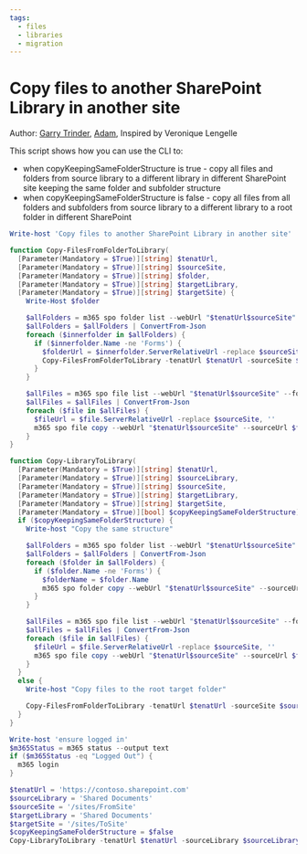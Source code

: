 ```yaml
---
tags:
  - files
  - libraries
  - migration
---
```



# Copy files to another SharePoint Library in another site

Author: [Garry Trinder](https://github.com/garrytrinder), [Adam](https://github.com/Adam-it), Inspired by Veronique Lengelle

This script shows how you can use the CLI to:

- when copyKeepingSameFolderStructure is true - copy all files and folders from source library to a different library in different SharePoint site keeping the same folder and subfolder structure
- when copyKeepingSameFolderStructure is false - copy all files from all folders and subfolders from source library to a different library to a root folder in different SharePoint

<Tabs>
  <TabItem value="PowerShell">

  ```powershell
  Write-host 'Copy files to another SharePoint Library in another site'

  function Copy-FilesFromFolderToLibrary(
    [Parameter(Mandatory = $True)][string] $tenatUrl,
    [Parameter(Mandatory = $True)][string] $sourceSite,
    [Parameter(Mandatory = $True)][string] $folder,
    [Parameter(Mandatory = $True)][string] $targetLibrary,
    [Parameter(Mandatory = $True)][string] $targetSite) {
      Write-Host $folder

      $allFolders = m365 spo folder list --webUrl "$tenatUrl$sourceSite" --parentFolderUrl $folder --output 'json'
      $allFolders = $allFolders | ConvertFrom-Json
      foreach ($innerfolder in $allFolders) {
        if ($innerfolder.Name -ne 'Forms') {
          $folderUrl = $innerfolder.ServerRelativeUrl -replace $sourceSite, ''
          Copy-FilesFromFolderToLibrary -tenatUrl $tenatUrl -sourceSite $sourceSite -folder $folderUrl -targetLibrary $targetLibrary -targetSite $targetSite
        }
      }

      $allFiles = m365 spo file list --webUrl "$tenatUrl$sourceSite" --folderUrl $folder.substring(1) --output 'json'
      $allFiles = $allFiles | ConvertFrom-Json
      foreach ($file in $allFiles) {
        $fileUrl = $file.ServerRelativeUrl -replace $sourceSite, ''
        m365 spo file copy --webUrl "$tenatUrl$sourceSite" --sourceUrl $fileUrl --targetUrl "$targetSite/$targetLibrary"
      }
  }

  function Copy-LibraryToLibrary(
    [Parameter(Mandatory = $True)][string] $tenatUrl,
    [Parameter(Mandatory = $True)][string] $sourceLibrary,
    [Parameter(Mandatory = $True)][string] $sourceSite,
    [Parameter(Mandatory = $True)][string] $targetLibrary,
    [Parameter(Mandatory = $True)][string] $targetSite,
    [Parameter(Mandatory = $True)][bool] $copyKeepingSameFolderStructure) {
    if ($copyKeepingSameFolderStructure) {
      Write-host "Copy the same structure"

      $allFolders = m365 spo folder list --webUrl "$tenatUrl$sourceSite" --parentFolderUrl "/$sourceLibrary" --output 'json'
      $allFolders = $allFolders | ConvertFrom-Json
      foreach ($folder in $allFolders) {
        if ($folder.Name -ne 'Forms') {
          $folderName = $folder.Name
          m365 spo folder copy --webUrl "$tenatUrl$sourceSite" --sourceUrl "/$sourceLibrary/$folderName" --targetUrl "$targetSite/$targetLibrary"
        }
      }

      $allFiles = m365 spo file list --webUrl "$tenatUrl$sourceSite" --folderUrl $sourceLibrary --output 'json'
      $allFiles = $allFiles | ConvertFrom-Json
      foreach ($file in $allFiles) {
        $fileUrl = $file.ServerRelativeUrl -replace $sourceSite, ''
        m365 spo file copy --webUrl "$tenatUrl$sourceSite" --sourceUrl $fileUrl --targetUrl "$targetSite/$targetLibrary"
      }
    }
    else {
      Write-host "Copy files to the root target folder"

      Copy-FilesFromFolderToLibrary -tenatUrl $tenatUrl -sourceSite $sourceSite -folder "/$sourceLibrary" -targetLibrary $targetLibrary -targetSite $targetSite
    }
  }

  Write-host 'ensure logged in'
  $m365Status = m365 status --output text
  if ($m365Status -eq "Logged Out") {
    m365 login
  }

  $tenatUrl = 'https://contoso.sharepoint.com'
  $sourceLibrary = 'Shared Documents'
  $sourceSite = '/sites/FromSite'
  $targetLibrary = 'Shared Documents'
  $targetSite = '/sites/ToSite'
  $copyKeepingSameFolderStructure = $false
  Copy-LibraryToLibrary -tenatUrl $tenatUrl -sourceLibrary $sourceLibrary -sourceSite $sourceSite -targetLibrary $targetLibrary -targetSite $targetSite -copyKeepingSameFolderStructure $copyKeepingSameFolderStructure
  ```

  </TabItem>
</Tabs>

